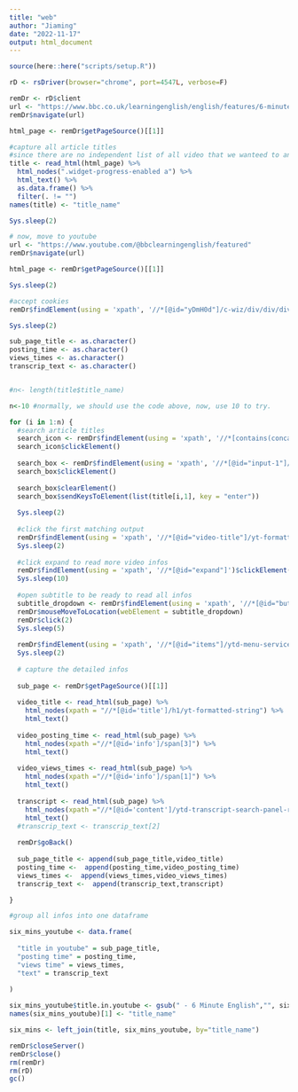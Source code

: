 ```yaml
---
title: "web"
author: "Jiaming"
date: "2022-11-17"
output: html_document
---
```


```r
source(here::here("scripts/setup.R"))
```

```r
rD <- rsDriver(browser="chrome", port=4547L, verbose=F)

remDr <- rD$client
url <- "https://www.bbc.co.uk/learningenglish/english/features/6-minute-english"
remDr$navigate(url)

html_page <- remDr$getPageSource()[[1]]
```

```r
#capture all article titles
#since there are no independent list of all video that we wanteed to analyze before in the youtube channel, so i first crawl the title of each video over BBC website, then search on youtube
title <- read_html(html_page) %>% 
  html_nodes(".widget-progress-enabled a") %>% 
  html_text() %>%
  as.data.frame() %>%
  filter(. != "")
names(title) <- "title_name"

Sys.sleep(2)
```

```r
# now, move to youtube
url <- "https://www.youtube.com/@bbclearningenglish/featured"
remDr$navigate(url)

html_page <- remDr$getPageSource()[[1]]

Sys.sleep(2)
```

```r
#accept cookies
remDr$findElement(using = 'xpath', '//*[@id="yDmH0d"]/c-wiz/div/div/div/div[2]/div[1]/div[3]/div[1]/form[2]/div/div/button/span')$clickElement()

Sys.sleep(2)
```


```r

sub_page_title <- as.character()
posting_time <- as.character()
views_times <- as.character()
transcrip_text <- as.character()


#n<- length(title$title_name)

n<-10 #normally, we should use the code above, now, use 10 to try. 

for (i in 1:n) {
  #search article titles
  search_icon <- remDr$findElement(using = 'xpath', '//*[contains(concat( " ", @class, " " ), concat( " ", "ytd-expandable-tab-renderer", " " ))]')
  search_icon$clickElement()
  
  search_box <- remDr$findElement(using = 'xpath', '//*[@id="input-1"]/input')
  search_box$clickElement()
  
  search_box$clearElement()
  search_box$sendKeysToElement(list(title[i,1], key = "enter"))
  
  Sys.sleep(2)
  
  #click the first matching output
  remDr$findElement(using = 'xpath', '//*[@id="video-title"]/yt-formatted-string')$clickElement()
  Sys.sleep(2)
  
  #click expand to read more video infos
  remDr$findElement(using = 'xpath', '//*[@id="expand"]')$clickElement()
  Sys.sleep(10)
  
  #open subtitle to be ready to read all infos
  subtitle_dropdown <- remDr$findElement(using = 'xpath', '//*[@id="button-shape"]/button/yt-touch-feedback-shape/div/div[2]')
  remDr$mouseMoveToLocation(webElement = subtitle_dropdown)
  remDr$click(2)
  Sys.sleep(5)
  
  remDr$findElement(using = 'xpath', '//*[@id="items"]/ytd-menu-service-item-renderer[2]/tp-yt-paper-item/yt-formatted-string')$clickElement()
  Sys.sleep(2)
  
  # capture the detailed infos 
  
  sub_page <- remDr$getPageSource()[[1]]
  
  video_title <- read_html(sub_page) %>% 
    html_nodes(xpath = "//*[@id='title']/h1/yt-formatted-string") %>% 
    html_text() 
  
  video_posting_time <- read_html(sub_page) %>% 
    html_nodes(xpath ="//*[@id='info']/span[3]") %>% 
    html_text() 
  
  video_views_times <- read_html(sub_page) %>% 
    html_nodes(xpath ="//*[@id='info']/span[1]") %>% 
    html_text() 
  
  transcript <- read_html(sub_page) %>% 
    html_nodes(xpath ="//*[@id='content']/ytd-transcript-search-panel-renderer") %>% 
    html_text() 
  #transcrip_text <- transcrip_text[2]
  
  remDr$goBack()
  
  sub_page_title <- append(sub_page_title,video_title)
  posting_time <-  append(posting_time,video_posting_time)
  views_times <-  append(views_times,video_views_times)
  transcrip_text <-  append(transcrip_text,transcript)

}
```

```r
#group all infos into one dataframe

six_mins_youtube <- data.frame(
  
  "title in youtube" = sub_page_title,
  "posting time" = posting_time,
  "views time" = views_times,
  "text" = transcrip_text
  
)

six_mins_youtube$title.in.youtube <- gsub(" - 6 Minute English","", six_mins_youtube$title.in.youtube)
names(six_mins_youtube)[1] <- "title_name"

six_mins <- left_join(title, six_mins_youtube, by="title_name")

```



```r
remDr$closeServer()
remDr$close()
rm(remDr)
rm(rD)
gc()
```